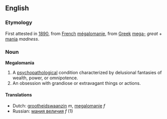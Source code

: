 ==English==
===Etymology===
First attested in [[w:1890|1890]], from [[French]] [[mégalomanie]], from [[Greek]] [[mega-]] ''great'' + [[mania]] ''madness''.

===Noun===
'''Megalomania'''
#A [[psychopathological]] condition characterized by delusional fantasies of wealth, power, or omnipotence. 
#An obsession with grandiose or extravagant things or actions.

====Translations====
*Dutch: [[grootheidswaanzin]] ''m'', [[megalomanie]] ''f''
*Russian: [[мания величия]] ''f'' (1)